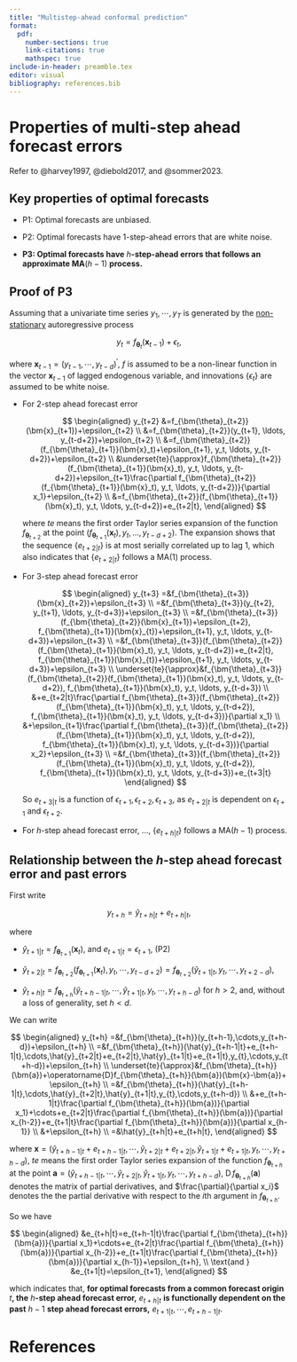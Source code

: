 ```yaml
---
title: "Multistep-ahead conformal prediction"
format: 
  pdf:
    number-sections: true
    link-citations: true
    mathspec: true
include-in-header: preamble.tex
editor: visual
bibliography: references.bib
---
```


# Properties of multi-step ahead forecast errors

Refer to @harvey1997, @diebold2017, and @sommer2023.

## Key properties of optimal forecasts

-   P1: Optimal forecasts are unbiased.

-   P2: Optimal forecasts have 1-step-ahead errors that are white noise.

-   **P3: Optimal forecasts have** $h$**-step-ahead errors that follows an approximate MA**$(h-1)$ **process.**

## Proof of P3

Assuming that a univariate time series $y_1, \cdots, y_T$ is generated by the [non-stationary]{.underline} autoregressive process

$$
y_t = f_{\bm{\theta}_t}(\bm{x}_{t-1})+\epsilon_t,
$$

where $\bm{x}_{t-1}=(y_{t-1},\cdots,y_{t-d})^{\prime}$, $f$ is assumed to be a non-linear function in the vector $\bm{x}_{t-1}$ of lagged endogenous variable, and innovations $\{\epsilon_t\}$ are assumed to be white noise.

-   For $2$-step ahead forecast error

    $$
    \begin{aligned}
    y_{t+2}
    &=f_{\bm{\theta}_{t+2}}(\bm{x}_{t+1})+\epsilon_{t+2} \\
    &=f_{\bm{\theta}_{t+2}}(y_{t+1}, \ldots, y_{t-d+2})+\epsilon_{t+2} \\
    &=f_{\bm{\theta}_{t+2}}(f_{\bm{\theta}_{t+1}}(\bm{x}_t)+\epsilon_{t+1}, y_t, \ldots, y_{t-d+2})+\epsilon_{t+2} \\
    &\underset{te}{\approx}f_{\bm{\theta}_{t+2}}(f_{\bm{\theta}_{t+1}}(\bm{x}_t), y_t, \ldots, y_{t-d+2})+\epsilon_{t+1}\frac{\partial f_{\bm{\theta}_{t+2}}(f_{\bm{\theta}_{t+1}}(\bm{x}_t), y_t, \ldots, y_{t-d+2})}{\partial x_1}+\epsilon_{t+2} \\
    &=f_{\bm{\theta}_{t+2}}(f_{\bm{\theta}_{t+1}}(\bm{x}_t), y_t, \ldots, y_{t-d+2})+e_{t+2|t},
    \end{aligned}
    $$

    where $te$ means the first order Taylor series expansion of the function $f_{\bm{\theta}_{t+2}}$ at the point $(f_{\bm{\theta}_{t+1}}(\bm{x}_t), y_t, \ldots, y_{t-d+2})$. The expansion shows that the sequence $\{e_{t+2|t}\}$ is at most serially correlated up to lag $1$, which also indicates that $\{e_{t+2|t}\}$ follows a MA$(1)$ process.

-   For $3$-step ahead forecast error

    $$
    \begin{aligned}
    y_{t+3}
    =&f_{\bm{\theta}_{t+3}}(\bm{x}_{t+2})+\epsilon_{t+3} \\
    =&f_{\bm{\theta}_{t+3}}(y_{t+2}, y_{t+1}, \ldots, y_{t-d+3})+\epsilon_{t+3} \\
    =&f_{\bm{\theta}_{t+3}}(f_{\bm{\theta}_{t+2}}(\bm{x}_{t+1})+\epsilon_{t+2}, f_{\bm{\theta}_{t+1}}(\bm{x}_{t})+\epsilon_{t+1}, y_t, \ldots, y_{t-d+3})+\epsilon_{t+3} \\
    =&f_{\bm{\theta}_{t+3}}(f_{\bm{\theta}_{t+2}}(f_{\bm{\theta}_{t+1}}(\bm{x}_t), y_t, \ldots, y_{t-d+2})+e_{t+2|t}, f_{\bm{\theta}_{t+1}}(\bm{x}_{t})+\epsilon_{t+1}, y_t, \ldots, y_{t-d+3})+\epsilon_{t+3} \\
    \underset{te}{\approx}&f_{\bm{\theta}_{t+3}}(f_{\bm{\theta}_{t+2}}(f_{\bm{\theta}_{t+1}}(\bm{x}_t), y_t, \ldots, y_{t-d+2}), f_{\bm{\theta}_{t+1}}(\bm{x}_t), y_t, \ldots, y_{t-d+3}) \\
    &+e_{t+2|t}\frac{\partial f_{\bm{\theta}_{t+3}}(f_{\bm{\theta}_{t+2}}(f_{\bm{\theta}_{t+1}}(\bm{x}_t), y_t, \ldots, y_{t-d+2}), f_{\bm{\theta}_{t+1}}(\bm{x}_t), y_t, \ldots, y_{t-d+3})}{\partial x_1} \\
    &+\epsilon_{t+1}\frac{\partial f_{\bm{\theta}_{t+3}}(f_{\bm{\theta}_{t+2}}(f_{\bm{\theta}_{t+1}}(\bm{x}_t), y_t, \ldots, y_{t-d+2}), f_{\bm{\theta}_{t+1}}(\bm{x}_t), y_t, \ldots, y_{t-d+3})}{\partial x_2}+\epsilon_{t+3} \\
    =&f_{\bm{\theta}_{t+3}}(f_{\bm{\theta}_{t+2}}(f_{\bm{\theta}_{t+1}}(\bm{x}_t), y_t, \ldots, y_{t-d+2}), f_{\bm{\theta}_{t+1}}(\bm{x}_t), y_t, \ldots, y_{t-d+3})+e_{t+3|t}
    \end{aligned}
    $$

    So $e_{t+3|t}$ is a function of $\epsilon_{t+1},\epsilon_{t+2},\epsilon_{t+3}$, as $e_{t+2|t}$ is dependent on $\epsilon_{t+1}$ and $\epsilon_{t+2}$.

-   For $h$-step ahead forecast error, ..., $\{e_{t+h|t}\}$ follows a MA$(h-1)$ process.

## Relationship between the $h$-step ahead forecast error and past errors

First write

$$
y_{t+h}=\hat{y}_{t+h|t}+e_{t+h|t},
$$

where

-   $\hat{y}_{t+1|t}=f_{\bm{\theta}_{t+1}}(\bm{x}_t)$, and $e_{t+1|t}=\epsilon_{t+1}$, (P2)

-   $\hat{y}_{t+2|t}=f_{\bm{\theta}_{t+2}}(f_{\bm{\theta}_{t+1}}(\bm{x}_t),y_t,\cdots,y_{t-d+2})=f_{\bm{\theta}_{t+2}}(\hat{y}_{t+1|t},y_t,\cdots,y_{t+2-d})$,

-   $\hat{y}_{t+h|t}=f_{\bm{\theta}_{t+h}}(\hat{y}_{t+h-1|t},\cdots,\hat{y}_{t+1|t},y_t,\cdots,y_{t+h-d})$ for $h>2$, and, without a loss of generality, set $h < d$.

We can write

$$
\begin{aligned}
y_{t+h}
=&f_{\bm{\theta}_{t+h}}(y_{t+h-1},\cdots,y_{t+h-d})+\epsilon_{t+h} \\
=&f_{\bm{\theta}_{t+h}}(\hat{y}_{t+h-1|t}+e_{t+h-1|t},\cdots,\hat{y}_{t+2|t}+e_{t+2|t},\hat{y}_{t+1|t}+e_{t+1|t},y_{t},\cdots,y_{t+h-d})+\epsilon_{t+h} \\
\underset{te}{\approx}&f_{\bm{\theta}_{t+h}}(\bm{a})+\operatorname{D}f_{\bm{\theta}_{t+h}}(\bm{a})(\bm{x}-\bm{a})+
\epsilon_{t+h} \\
=&f_{\bm{\theta}_{t+h}}(\hat{y}_{t+h-1|t},\cdots,\hat{y}_{t+2|t},\hat{y}_{t+1|t},y_{t},\cdots,y_{t+h-d}) \\
&+e_{t+h-1|t}\frac{\partial f_{\bm{\theta}_{t+h}}(\bm{a})}{\partial x_1}+\cdots+e_{t+2|t}\frac{\partial f_{\bm{\theta}_{t+h}}(\bm{a})}{\partial x_{h-2}}+e_{t+1|t}\frac{\partial f_{\bm{\theta}_{t+h}}(\bm{a})}{\partial x_{h-1}} \\
&+\epsilon_{t+h} \\
=&\hat{y}_{t+h|t}+e_{t+h|t},
\end{aligned}
$$

where $\bm{x}=(\hat{y}_{t+h-1|t}+e_{t+h-1|t},\cdots,\hat{y}_{t+2|t}+e_{t+2|t},\hat{y}_{t+1|t}+e_{t+1|t},y_{t},\cdots,y_{t+h-d})$, $te$ means the first order Taylor series expansion of the function $f_{\bm{\theta}_{t+h}}$ at the point $\bm{a}=(\hat{y}_{t+h-1|t},\cdots,\hat{y}_{t+2|t},\hat{y}_{t+1|t},y_{t},\cdots,y_{t+h-d})$, $\operatorname{D}f_{\bm{\theta}_{t+h}}(\bm{a})$ denotes the matrix of partial derivatives, and $\frac{\partial}{\partial x_i}$ denotes the the partial derivative with respect to the $i$th argument in $f_{\bm{\theta}_{t+h}}$.

So we have

$$
\begin{aligned}
&e_{t+h|t}=e_{t+h-1|t}\frac{\partial f_{\bm{\theta}_{t+h}}(\bm{a})}{\partial x_1}+\cdots+e_{t+2|t}\frac{\partial f_{\bm{\theta}_{t+h}}(\bm{a})}{\partial x_{h-2}}+e_{t+1|t}\frac{\partial f_{\bm{\theta}_{t+h}}(\bm{a})}{\partial x_{h-1}}+\epsilon_{t+h}, \\
\text{and } &e_{t+1|t}=\epsilon_{t+1},
\end{aligned}
$$

which indicates that, **for optimal forecasts from a common forecast origin** $t$**, the** $h$**-step ahead forecast error,** $e_{t+h|t}$ **is functionally dependent on the past** $h-1$ **step ahead forecast errors,** $e_{t+1|t},\cdots,e_{t+h-1|t}$.

# References

::: {#refs}
:::
